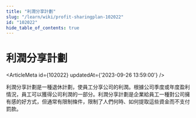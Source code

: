 ```yaml
---
title: "利潤分享計劃"
slug: "/learn/wiki/profit-sharingplan-102022"
id: "102022"
hide_table_of_contents: true
---
```



# 利潤分享計劃

<ArticleMeta id={102022} updatedAt={'2023-09-26 13:59:00'} />
<div className='border-solid border-b border-t-0 my-4 border-[var(--ifm-color-gray-300)]' />

利潤分享計劃是一種退休計劃，使員工分享公司的利潤。根據公司季度或年度盈利情況，員工可以獲得公司利潤的一部分。利潤分享計劃是企業給員工一種對公司擁有感的好方式，但通常有限制條件，限制了人們何時、如何提取這些資金而不支付罰款。
